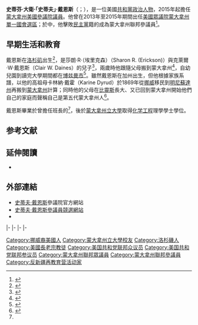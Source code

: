 {{noteTA
|G1=USState
|1=zh-hans:史蒂文;zh-hant:史蒂芬
|2=zh-hans:戴维;zh-hant:大衛;
}}
{{Expand|time=2015-07-22T03:34:54+00:00}}
{{请求翻译|time=2015-07-22T03:34:54+00:00}}
{{Infobox officeholder
|name         = 史蒂夫·戴恩斯<br>Steve Daines
|image        = Steve Daines official Senate portrait.jpg
|jr/sr        = 聯邦參議員
|state        = [[蒙大拿州|蒙大拿州]]
|alongside    = [[喬恩·泰斯塔|喬恩·泰斯塔]]
|term_start   = 2015年1月3日
|term_end     = 
|predecessor  = [[約翰·沃爾什_(美國政治人物)|約翰·沃爾什]]
|successor    = 
|state1       = [[蒙大拿州|蒙大拿州]]
|district1    = [[蒙大拿州單一國會選區|一]]
|term_start1  = 2013年1月3日
|term_end1    = 2015年1月3日
|predecessor1 = {{le|丹尼斯·雷貝|Denny Rehberg}}
|successor1   = [[瑞安·津凱|瑞安·津凱]]
|birth_name   = 史蒂芬·大衛·戴恩斯<br>Steven David Daines
|birth_date   = {{birth date and age|1962|8|20}}
|birth_place  = {{US}}[[加利福尼亚州|加利福尼亚州]][[洛杉矶|洛杉矶]]{{le|凡尼斯 (洛杉磯)|Van Nuys, Los Angeles|凡尼斯}}
|death_date   =
|death_place  =
|party        = [[共和黨_(美國)|共和黨]]
|spouse       = 辛迪·戴恩斯（Cindy Daines）
|children     = 4
|alma_mater   = [[蒙大拿州立大學|蒙大拿州立大學]]
|religion     = [[長老宗|長老宗]]
|website      = {{URL|http://www.daines.senate.gov|參議員網站}}<br>{{URL|http://www.stevedaines.com|競選網站}}
}}

'''史蒂芬·大衛·「史蒂夫」·戴恩斯'''（{{lang-en|'''Steven David "Steve" Daines '''}}；{{bd|1962年|8月20日}}），是一位美國[[共和黨_(美國)|共和黨]][[政治人物|政治人物]]，2015年起擔任[[蒙大拿州|蒙大拿州]][[美國參議院|美國參議院議員]]。他曾在2013年至2015年期間出任[[美國眾議院|美國眾議院]][[蒙大拿州單一國會選區|蒙大拿州單一國會選區]]；於{{le|2014年蒙大拿州美國參議院議員選舉|United States Senate election in Montana, 2014|2014年參議院議員選舉}}中，他擊敗[[民主黨_(美國)|民主黨]]籍的{{le|阿曼達·柯提斯|Amanda Curtis}}成為蒙大拿州聯邦參議員<ref name=huff>{{cite news|title=Montana Primary Results: John Walsh, Steve Daines Win Senate Nominations|url=http://www.huffingtonpost.com/2014/06/03/montana-primary-results_n_5434680.html|accessdate=11 July 2014|publisher=Huffington Post|date=June 3, 2014|archive-date=2015-09-24|archive-url=https://web.archive.org/web/20150924203505/http://www.huffingtonpost.com/2014/06/03/montana-primary-results_n_5434680.html|dead-url=no}}</ref>。

==早期生活和教育==
戴恩斯在[[洛杉矶|洛杉矶]]{{le|凡尼斯 (洛杉磯)|Van Nuys, Los Angeles|凡尼斯}}出生<ref>{{cite news|title=On Cusp of Historic GOP Win, Daines Seeks To Moderate His Positions|url=http://mtpr.org/post/cusp-historic-gop-win-daines-seeks-moderate-his-positions|work=MTPR|date=October 9, 2014|accessdate=2015-07-22|archive-date=2015-09-12|archive-url=https://web.archive.org/web/20150912234107/http://mtpr.org/post/cusp-historic-gop-win-daines-seeks-moderate-his-positions|dead-url=no}}</ref>，是莎朗·R·（埃里克森）（Sharon R. (Erickson)）與克萊爾·W·戴恩斯（Clair W. Daines）的兒子<ref>{{Cite web |url=http://books.google.ca/books?id=naNBAQAAIAAJ&q=%22DAINES,+STEVEN+DAVID%22&dq=%22DAINES,+STEVEN+DAVID%22&hl=en&sa=X&ei=k85ZVJrqKImeyQTN-YCoCw&ved=0CBMQ6AEwAA |title=存档副本 |accessdate=2015-07-22 |archive-date=2014-11-06 |archive-url=https://web.archive.org/web/20141106013044/http://books.google.ca/books?id=naNBAQAAIAAJ&q=%22DAINES,+STEVEN+DAVID%22&dq=%22DAINES,+STEVEN+DAVID%22&hl=en&sa=X&ei=k85ZVJrqKImeyQTN-YCoCw&ved=0CBMQ6AEwAA |dead-url=no }}</ref>，兩歲時他跟隨父母搬到蒙大拿州<ref name=GazetteOct2012>{{cite news|url=http://billingsgazette.com/news/state-and-regional/montana/republican-daines-seeks-to-take-ambitions-to-d-c/article_585946e5-c8a2-58e6-a119-86c6af6bfbca.html|title=Republican Daines seeks to take ambitions to D.C|date=October 21, 2012|agency=Associated Press|work=Billings Gazette|accessdate=2015-07-22|archive-date=2014-03-18|archive-url=https://web.archive.org/web/20140318025200/http://billingsgazette.com/news/state-and-regional/montana/republican-daines-seeks-to-take-ambitions-to-d-c/article_585946e5-c8a2-58e6-a119-86c6af6bfbca.html|dead-url=no}}</ref>，自幼兒園到讀完大學期間都在[[博兹曼市|博兹曼市]]<ref name=autogenerated1>{{cite web|title=Daines' official House biography|url=https://daines.house.gov/meet-steve/|date=February 23, 2014|deadurl=yes|archiveurl=https://web.archive.org/web/20140223202657/https://daines.house.gov/meet-steve/|archivedate=2014年2月23日|accessdate=2015年7月22日}}</ref>。雖然戴恩斯在加州出生，但他根據家族系譜，以他的高祖母卡林納·戴霍（Karine Dyrud）於1869年從[[挪威|挪威]]移民到[[明尼蘇達州|明尼蘇達州]]再搬到[[蒙大拿州|蒙大拿州]]計算；同時他的父母在[[比靈斯|比靈斯]]長大、又已回到蒙大拿州開始他們自己的家庭而聲稱自己是第五代蒙大拿州人<ref name=about>{{cite web|url=http://www.stevedaines.com/about/|title=About Steve|work=stevedaines.com|accessdate=June 8, 2014|archive-date=2015-09-04|archive-url=https://web.archive.org/web/20150904095628/http://www.stevedaines.com/about/|dead-url=no}}</ref>。

戴恩斯畢業於曾擔任班長的{{le|波茲曼高級中學|Bozeman High School}}<ref name=GazetteOct2012/>，後於[[蒙大拿州立大學|蒙大拿州立大學]]取得[[化学工程|化学工程]]理學學士學位。

==参考文献==
{{reflist}}

==延伸閱讀==
* {{CongLinks | congbio = D000618 | ballot = Steve_Daines | nndb = | votesmart = 135720 | govtrack = 412549 | opencong = 412549 | rollcall = 45334 | politifact = | fec = S2MT00096 | opensecrets = N00033054 | assets = | legistorm = | followthemoney = 3634 | ontheissues = House/Steve_Daines.htm | congress = steve-daines/2138 | worldcat = | c-span = stevendaines | rose = | imdb = | bloomberg = | nyt = | washpo = a8a98402-4bbb-11e2-8758-b64a2997a921 }}

==外部連結==
* [http://daines.senate.gov/ 史蒂夫·戴恩斯]{{Wayback|url=http://daines.senate.gov/ |date=20150114211004 }}參議院官方網站
* [http://www.stevedaines.com/ 史蒂夫·戴恩斯參議員競選網站]{{Wayback|url=http://www.stevedaines.com/ |date=20150607083307 }}
* {{Dmoz|Regional/North_America/United_States/Montana/Government/Federal/US_Senate/Steve_Daines_%5BR%5D/}}

{{s-start}}
{{s-par|us-hs}}
{{s-bef|before={{le|丹尼斯·雷貝|Denny Rehberg}}}}
{{s-ttl|title=[[蒙大拿州單一國會選區|蒙大拿州單一國會選區]]<br>{{le|蒙大拿州美國眾議院議員列表|List of United States Representatives from Montana|眾議院議員}}|years=2013年－2015年}}
{{s-aft|after=[[瑞安·津凱|瑞安·津凱]]}}
|-
{{s-ppo}}
{{s-bef|before={{le|戴夫·路易斯 (政治人物)|Dave Lewis (politician)|戴夫·路易斯}}}}
{{s-ttl|title={{le|蒙大拿州副州長|Lieutenant Governor of Montana}}[[共和黨_(美國)|共和黨]]被提名人|years={{le|2008年蒙大拿州州長選舉|Montana gubernatorial election, 2008|2008年}}}}
{{s-aft|after={{le|喬恩·蘇安尼|Jon Sonju}}}}
|-
{{s-bef|before={{le|羅伯特·凱萊赫|Robert Kelleher}}}}
{{s-ttl|title={{nowrap|[[美國參議員|美國參議員]]{{le|蒙大拿州美國參議院議員列表|List of United States Senators from Montana|蒙大拿州}}[[共和黨_(美國)|共和黨]]被提名人}}<br>（[[美國參議員類別|第2類]]）|years={{le|2014年蒙大拿州美國參議院議員選舉|United States Senate election in Montana, 2014|2014年}}、{{le|2020年蒙大拿州美國參議院議員選舉|United States Senate election in Montana, 2020|2020年}}}}
{{s-inc|recent}}
|-
{{s-par|us-sen}}
{{s-bef|before=[[約翰·沃爾什_(美國政治人物)|約翰·沃爾什]]}}
{{s-ttl|title={{le|蒙大拿州美國參議院議員列表|List of United States Senators from Montana|蒙大拿州第2類參議員}}|years=2015年－|alongside=[[喬恩·泰斯塔|喬恩·泰斯塔]]}}
{{s-inc}}
|-
{{s-prec|usa}}
{{s-bef|before=[[湯姆·卡頓|湯姆·卡頓]]}}
{{s-ttl|title=[[美國參議員資歷|美國參議員資歷]]|years=第69位}}
{{s-aft|after=[[邁克·朗茲|邁克·朗茲]]}}
{{s-end}}

{{Current U.S. Senators}}
{{normdaten}}
{{DEFAULTSORT: Daines, Steve}}
[[Category:挪威裔美國人|Category:挪威裔美國人]]
[[Category:蒙大拿州立大學校友|Category:蒙大拿州立大學校友]]
[[Category:洛杉磯人|Category:洛杉磯人]]
[[Category:美國長老宗教徒|Category:美國長老宗教徒]]
[[Category:美国共和党联邦众议员|Category:美国共和党联邦众议员]]
[[Category:美国共和党联邦参议员|Category:美国共和党联邦参议员]]
[[Category:蒙大拿州聯邦眾議員|Category:蒙大拿州聯邦眾議員]]
[[Category:蒙大拿州聯邦參議員|Category:蒙大拿州聯邦參議員]]
[[Category:反新疆再教育营活动家|Category:反新疆再教育营活动家]]